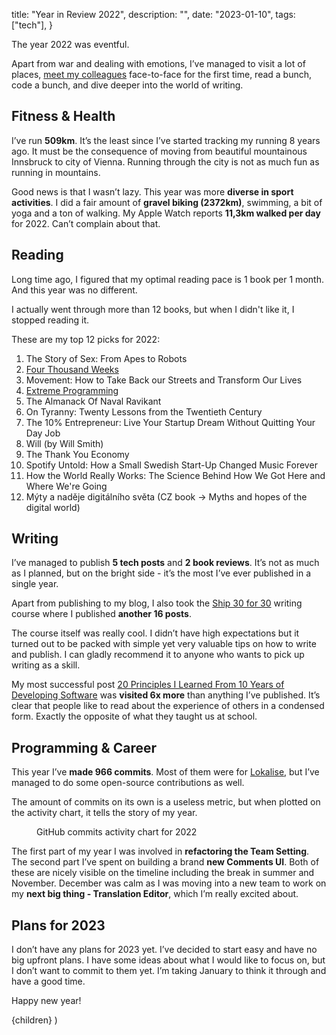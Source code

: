 
  title: "Year in Review 2022",
  description: "",
  date: "2023-01-10",
  tags: ["tech"],
}

The year 2022 was eventful.

Apart from war and dealing with emotions, I’ve managed to visit a lot of places, [meet my colleagues](https://www.linkedin.com/posts/lokalise_remotework-workfromanywhere-offsite-activity-6951514925630377984-VNfU) face-to-face for the first time, read a bunch, code a bunch, and dive deeper into the world of writing.

## Fitness & Health

I’ve run **509km**. It’s the least since I’ve started tracking my running 8 years ago. It must be the consequence of moving from beautiful mountainous Innsbruck to city of Vienna. Running through the city is not as much fun as running in mountains.

Good news is that I wasn’t lazy. This year was more **diverse in sport activities**. I did a fair amount of **gravel biking (2372km)**, swimming, a bit of yoga and a ton of walking. My Apple Watch reports **11,3km walked per day** for 2022. Can’t complain about that.

## Reading

Long time ago, I figured that my optimal reading pace is 1 book per 1 month. And this year was no different.

I actually went through more than 12 books, but when I didn't like it, I stopped reading it.

These are my top 12 picks for 2022:

1. The Story of Sex: From Apes to Robots
2. [Four Thousand Weeks](https://ondrejsevcik.com/blog/four-thousand-weeks)
3. Movement: How to Take Back our Streets and Transform Our Lives
4. [Extreme Programming](https://ondrejsevcik.com/blog/extreme-programming-explained)
5. The Almanack Of Naval Ravikant
6. On Tyranny: Twenty Lessons from the Twentieth Century
7. The 10% Entrepreneur: Live Your Startup Dream Without Quitting Your Day Job
8. Will (by Will Smith)
9. The Thank You Economy
10. Spotify Untold: How a Small Swedish Start-Up Changed Music Forever
11. How the World Really Works: The Science Behind How We Got Here and Where We're Going
12. Mýty a naděje digitálního světa (CZ book → Myths and hopes of the digital world)

## Writing

I’ve managed to publish **5 tech posts** and **2 book reviews**. It’s not as much as I planned, but on the bright side - it’s the most I’ve ever published in a single year.

Apart from publishing to my blog, I also took the [Ship 30 for 30](https://www.ship30for30.com/) writing course where I published **another 16 posts**.

The course itself was really cool. I didn’t have high expectations but it turned out to be packed with simple yet very valuable tips on how to write and publish. I can gladly recommend it to anyone who wants to pick up writing as a skill.

My most successful post [20 Principles I Learned From 10 Years of Developing Software](https://ondrejsevcik.com/blog/20-rules-in-10-years) was **visited 6x more** than anything I’ve published. It’s clear that people like to read about the experience of others in a condensed form. Exactly the opposite of what they taught us at school.

## Programming & Career

This year I’ve **made 966 commits**. Most of them were for [Lokalise](https://lokalise.com/), but I’ve managed to do some open-source contributions as well.

The amount of commits on its own is a useless metric, but when plotted on the activity chart, it tells the story of my year.

<Figure
  src="/images/commits-in-2022.png"
  alt="GitHub commits activity chart for 2022"
>
  GitHub commits activity chart for 2022
</Figure>

The first part of my year I was involved in **refactoring the Team Setting**. The second part I’ve spent on building a brand **new Comments UI**. Both of these are nicely visible on the timeline including the break in summer and November. December was calm as I was moving into a new team to work on my **next big thing - Translation Editor**, which I’m really excited about.

## Plans for 2023

I don’t have any plans for 2023 yet. I’ve decided to start easy and have no big upfront plans. I have some ideas about what I would like to focus on, but I don’t want to commit to them yet. I’m taking January to think it through and have a good time.

Happy new year!

  <BlogPostLayout meta={meta}>{children}</BlogPostLayout>
)
